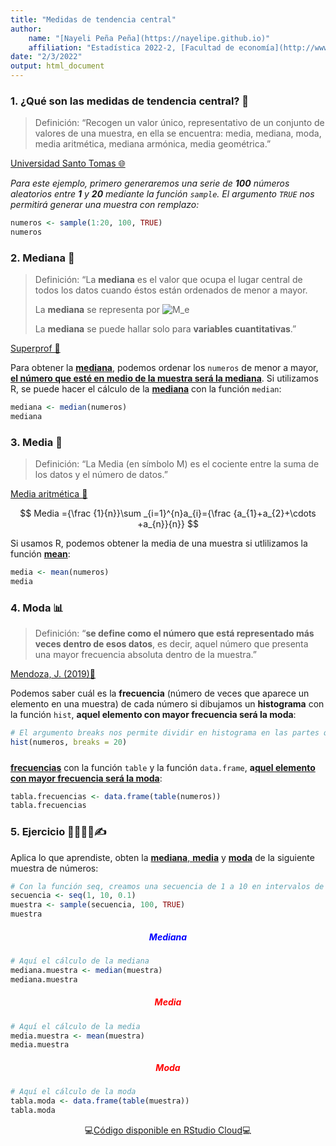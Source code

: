 ```yaml
---
title: "Medidas de tendencia central"
author:
    name: "[Nayeli Peña Peña](https://nayelipe.github.io)"
    affiliation: "Estadística 2022-2, [Facultad de economía](http://www.economia.unam.mx/)"
date: "2/3/2022"
output: html_document
---
```


### 1. ¿Qué son las medidas de tendencia central? 🤔 {style="text-align: justify;"}

> Definición: "Recogen un valor único, representativo de un conjunto de valores de una muestra, en ella se encuentra: media, mediana, moda, media aritmética, mediana armónica, media geométrica."

[Universidad Santo Tomas 🌐](http://soda.ustadistancia.edu.co/enlinea/Segunda%20unidad%20Cuanti/mdidas_de_tendencia_central.html "Universidad Santo Tomas 🌐")

*Para este ejemplo, primero generaremos una serie de **100** números aleatorios entre **1** y **20** mediante la función `sample`. El argumento `TRUE` nos permitirá generar una muestra con remplazo:*

```r
numeros <- sample(1:20, 100, TRUE)
numeros
```

### 2. Mediana 📍 {style="text-align: justify;"}

> Definición: "La **mediana** es el valor que ocupa el lugar central de todos los datos cuando éstos están ordenados de menor a mayor.
>
> La **mediana** se representa por ![M_e](https://www.superprof.es/apuntes/wp-content/ql-cache/quicklatex.com-62d4d16091bac189e5f334a6d2f4cb4e_l3.png "Rendered by QuickLaTeX.com")
>
> La **mediana** se puede hallar solo para **variables cuantitativas**."

[Superprof 📐](https://www.superprof.es/apuntes/escolar/matematicas/estadistica/descriptiva/mediana.html "Superprof 📐")

Para obtener la [**mediana**]{.ul}, podemos ordenar los `numeros` de menor a mayor, [**el número que esté en medio de la muestra será la mediana**]{.ul}. Si utilizamos R, se puede hacer el cálculo de la [**mediana**]{.ul} con la función `median`:

```r
mediana <- median(numeros)
mediana
```

### 3. Media 🧮 {style="text-align: justify;"}

> Definición: "La Media (en símbolo M) es el cociente entre la suma de los datos y el número de datos."

[Media aritmética 📌](https://www.uv.es/webgid/Descriptiva/24_media_aritmtica.html "Media aritmética 📌")

<center>

$$ Media ={\frac {1}{n}}\sum _{i=1}^{n}a_{i}={\frac {a_{1}+a_{2}+\cdots +a_{n}}{n}} $$

</center>

Si usamos R, podemos obtener la media de una muestra si utlilizamos la función [**mean**]{.ul}:

```r
media <- mean(numeros)
media
```

### 4. Moda 📊 {style="text-align: justify;"}

> Definición: "**se define como el número que está representado más veces dentro de esos datos**, es decir, aquel número que presenta una mayor frecuencia absoluta dentro de la muestra."

[Mendoza, J. (2019)📗](https://estadisticamente.com/moda-estadistica/ "Mendoza, J. (2019)📗")

Podemos saber cuál es la **frecuencia** (número de veces que aparece un elemento en una muestra) de cada número si dibujamos un **histograma** con la función `hist`, **aquel elemento con mayor frecuencia será la moda**:

```r
# El argumento breaks nos permite dividir en histograma en las partes que queramos
hist(numeros, breaks = 20)
```

#####  {style="text-align: center; color: light green;"}

[**frecuencias**]{.ul} con la función `table` y la función `data.frame`, **a[quel elemento con mayor frecuencia será la moda]{.ul}**:

```r
tabla.frecuencias <- data.frame(table(numeros))
tabla.frecuencias
```

### 5. Ejercicio 👩‍💻👨‍💻✍ {style="text-align: justify;"}

Aplica lo que aprendiste, obten la [**mediana**, **media**]{.ul} y [**moda**]{.ul} de la siguiente muestra de números:

```r
# Con la función seq, creamos una secuencia de 1 a 10 en intervalos de 0.1 en 0.1
secuencia <- seq(1, 10, 0.1)
muestra <- sample(secuencia, 100, TRUE)
muestra
```

##### Mediana {style="text-align: center; color: blue;"}

```r
# Aquí el cálculo de la mediana
mediana.muestra <- median(muestra)
mediana.muestra
```

##### Media {style="text-align: center; color: red;"}

```r
# Aquí el cálculo de la media
media.muestra <- mean(muestra)
media.muestra
```

##### Moda {style="text-align: center; color: red;"}

```r
# Aquí el cálculo de la moda
tabla.moda <- data.frame(table(muestra))
tabla.moda
```

<center>

💻[Código disponible en RStudio Cloud](https://rstudio.cloud/project/3671022 "👩‍💻 Disponible en RStudio Cloud 👨‍💻")💻

</center>
